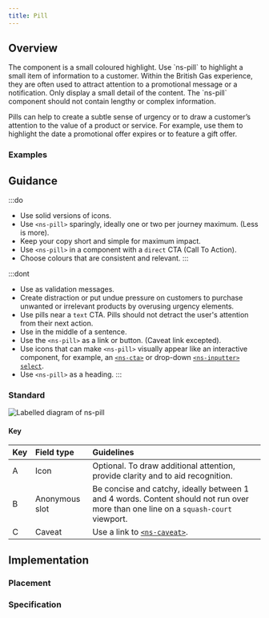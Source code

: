 ```yaml
---
title: Pill
---
```




## Overview

<CompDetails name={componentName} />
The component is a small coloured highlight. Use `ns-pill` to highlight a small item of information to a customer. Within the British Gas experience, they are often used to attract attention to a promotional message or a notification. Only display a small detail of the content. The `ns-pill` component should not contain lengthy or complex information.

Pills can help to create a subtle sense of urgency or to draw a customer’s attention to the value of a product or service. For example, use them to highlight the date a promotional offer expires or to feature a gift offer.

### Examples

<Tabs>
  <TabItem label="Standard">
    <ExampleViewer type="standard" />
  </TabItem>
  <TabItem label="Icon">
    <ExampleViewer type="standard-icon" />
  </TabItem>
  <TabItem label="Caveat">
    <ExampleViewer type="standard-caveat" />
  </TabItem>
</Tabs>

## Guidance

:::do
- Use solid versions of icons.
- Use `<ns-pill>` sparingly, ideally one or two per journey maximum. (Less is more).
- Keep your copy short and simple for maximum impact.
- Use `<ns-pill>` in a component with a `direct` CTA (Call To Action).
- Choose colours that are consistent and relevant.
:::

:::dont
- Use as validation messages.
- Create distraction or put undue pressure on customers to purchase unwanted or irrelevant products by overusing urgency elements.
- Use pills near a `text` CTA. Pills should not detract the user's attention from their next action.
- Use in the middle of a sentence.
- Use the `<ns-pill>` as a link or button. (Caveat link excepted).
- Use icons that can make `<ns-pill>` visually appear like an interactive component, for example, an [`<ns-cta>`](/components/ns-cta) or drop-down [`<ns-inputter>` `select`](/components/ns-inputter).
- Use `<ns-pill>` as a heading.
:::

### Standard

![Labelled diagram of ns-pill](@assets/components/ns-pill/guidance.webp)

#### Key

| Key | Field type | Guidelines |
| :--- | :--- | :--- |
| <span class="marker">A</span> | Icon | Optional. To draw additional attention, provide clarity and to aid recognition. |
| <span class="marker">B</span> | Anonymous slot | Be concise and catchy, ideally between 1 and 4 words. Content should not run over more than one line on a `squash-court` viewport. |
| <span class="marker">C</span> | Caveat | Use a link to [`<ns-caveat>`](/components/ns-caveat). |

## Implementation

### Placement

<Placement name={componentName} />

### Specification

<Specification name={componentName} />

